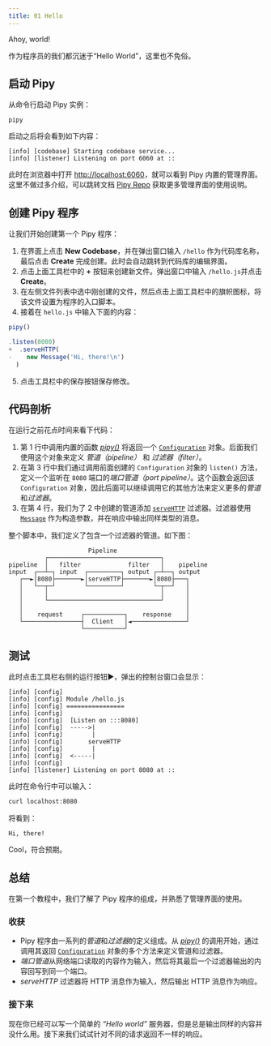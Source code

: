```yaml
---
title: 01 Hello
---
```


Ahoy, world!

作为程序员的我们都沉迷于“Hello World”，这里也不免俗。

## 启动 Pipy

从命令行启动 Pipy 实例：

```shell
pipy
```

启动之后将会看到如下内容：

```
[info] [codebase] Starting codebase service...
[info] [listener] Listening on port 6060 at ::
```

此时在浏览器中打开 [http://localhost:6060](http://localhost:6060)，就可以看到 Pipy 内置的管理界面。这里不做过多介绍，可以跳转文档 [Pipy Repo](https://flomesh-io.github.io/operating/repo/) 获取更多管理界面的使用说明。

## 创建 Pipy 程序

让我们开始创建第一个 Pipy 程序：

1. 在界面上点击 **New Codebase**，并在弹出窗口输入 `/hello` 作为代码库名称，最后点击 **Create** 完成创建。此时会自动跳转到代码库的编辑界面。
2. 点击上面工具栏中的 **+** 按钮来创建新文件。弹出窗口中输入 `/hello.js`并点击 **Create**。
3. 在左侧文件列表中选中刚创建的文件，然后点击上面工具栏中的旗帜图标，将该文件设置为程序的入口脚本。
4. 接着在 `hello.js` 中输入下面的内容：
    
```js
pipy()

.listen(8080)
+  .serveHTTP(
-    new Message('Hi, there!\n')
  )
```
5. 点击工具栏中的保存按钮保存修改。    

## 代码剖析

在运行之前花点时间来看下代码：

1. 第 1 行中调用内置的函数 [_pipy()_](/reference/api/pipy) 将返回一个 [`Configuration`](/reference/api/Configuration) 对象。后面我们使用这个对象来定义 *管道（pipeline）* 和 *过滤器（filter）*。
2. 在第 3 行中我们通过调用前面创建的 `Configuration` 对象的 `listen()` 方法，定义一个监听在 `8080` 端口的*端口管道（port pipeline）*。这个函数会返回该 `Configuration` 对象，因此后面可以继续调用它的其他方法来定义更多的*管道*和*过滤器*。
3. 在第 4 行，我们为了 2 中创建的管道添加 [`serveHTTP`](/reference/api/classes/Configuration/serveHTTP) 过滤器。过滤器使用 [`Message`](/reference/api/classes/Message) 作为构造参数，并在响应中输出同样类型的消息。

整个脚本中，我们定义了包含一个过滤器的管道。如下图：

```
                      Pipeline
          ┌───────────────────────────────┐
pipeline  │   filter             filter   │    pipeline
input  ┌──┴─┐ input  ┌─────────┐ output ┌─┴──┐ output
   ┌──►│8080├───────►│serveHTTP├───────►│8080├───┐
   │   └──┬─┘        └─────────┘        └─┬──┘   │
   │      │                               │      │
   │      └───────────────────────────────┘      │
   │                                             │
   │    request     ┌───────────┐    response    │
   └────────────────┤  Client   │◄───────────────┘
                    └───────────┘
```

## 测试

此时点击工具栏右侧的运行按钮▶️，弹出的控制台窗口会显示：

```
[info] [config]
[info] [config] Module /hello.js
[info] [config] ================
[info] [config]
[info] [config]  [Listen on :::8080]
[info] [config]  ----->|
[info] [config]        |
[info] [config]       serveHTTP
[info] [config]        |
[info] [config]  <-----|
[info] [config]  
[info] [listener] Listening on port 8080 at ::
```

此时在命令行中可以输入：

```sh
curl localhost:8080
```

将看到：

```
Hi, there!
```

Cool，符合预期。

## 总结

在第一个教程中，我们了解了 Pipy 程序的组成，并熟悉了管理界面的使用。

### 收获

* Pipy 程序由一系列的*管道*和*过滤器*的定义组成。从 [_pipy()_](/reference/api/pipy) 的调用开始，通过调用其返回 [`Configuration`](/reference/api/Configuration) 对象的多个方法来定义管道和过滤器。
* *端口管道*从网络端口读取的内容作为输入，然后将其最后一个过滤器输出的内容回写到同一个端口。
* *serveHTTP* 过滤器将 HTTP 消息作为输入，然后输出 HTTP 消息作为响应。

### 接下来

现在你已经可以写一个简单的 *“Hello world”* 服务器，但是总是输出同样的内容并没什么用。接下来我们试试针对不同的请求返回不一样的响应。